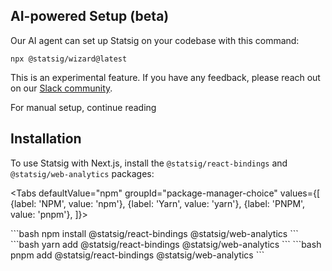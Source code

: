 
## AI-powered Setup (beta)

Our AI agent can set up Statsig on your codebase with this command:

```shell
npx @statsig/wizard@latest
```

This is an experimental feature. If you have any feedback, please reach out on our [Slack community](https://statsig.com/slack).

For manual setup, continue reading

## Installation

To use Statsig with Next.js, install the `@statsig/react-bindings` and `@statsig/web-analytics` packages:


<Tabs
  defaultValue="npm"
  groupId="package-manager-choice"
  values={[
    {label: 'NPM', value: 'npm'},
    {label: 'Yarn', value: 'yarn'},
    {label: 'PNPM', value: 'pnpm'},
  ]}>




<TabItem value="npm">
```bash
npm install @statsig/react-bindings @statsig/web-analytics
```
</TabItem>

<TabItem value="yarn">
```bash
yarn add @statsig/react-bindings @statsig/web-analytics
```
</TabItem>

<TabItem value="pnpm">
```bash
pnpm add @statsig/react-bindings @statsig/web-analytics
```
</TabItem>



</Tabs>
